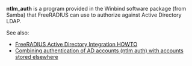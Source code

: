 '''ntlm_auth''' is a program provided in the Winbind software package (from Samba) that FreeRADIUS can use to authorize against Active Directory LDAP.

See also:
* [[FreeRADIUS Active Directory Integration HOWTO]]
* [[Combining authentication of AD accounts (ntlm auth) with accounts stored elsewhere]]